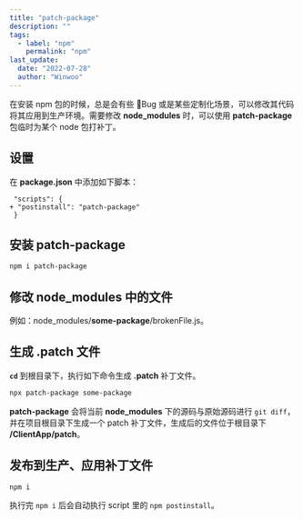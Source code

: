 ```yaml
---
title: "patch-package"
description: ""
tags:
  - label: "npm"
    permalink: "npm"
last_update:
  date: "2022-07-28"
  author: "Winwoo"
---
```


在安装 npm 包的时候，总是会有些 🐞Bug 或是某些定制化场景，可以修改其代码将其应用到生产环境。需要修改 **node_modules** 时，可以使用 **patch-package** 包临时为某个 node 包打补丁。

## 设置

在 **package.json** 中添加如下脚本：

```git
 "scripts": {
+ "postinstall": "patch-package"
 }
```

## 安装 patch-package

```bash
npm i patch-package
```

## 修改 node_modules 中的文件

例如：node_modules/**some-package**/brokenFile.js。

## 生成 .patch 文件

**`cd`** 到根目录下，执行如下命令生成 **.patch** 补丁文件。

```bash
npx patch-package some-package
```

**patch-package** 会将当前 **node_modules** 下的源码与原始源码进行 `git diff`，并在项目根目录下生成一个 patch 补丁文件，生成后的文件位于根目录下 **/ClientApp/patch**。

## 发布到生产、应用补丁文件

```bash
npm i
```

执行完 `npm i` 后会自动执行 script 里的 `npm postinstall`。

